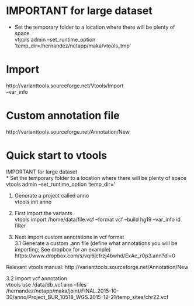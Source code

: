 # IMPORTANT for large dataset
* Set the temporary folder to a location where there will be plenty of space  
vtools admin --set_runtime_option 'temp_dir=/hernandez/netapp/maka/vtools_tmp'

# Import  
http://varianttools.sourceforge.net/Vtools/Import  
--var_info


# Custom annotation file  
http://varianttools.sourceforge.net/Annotation/New


# Quick start to vtools  
IMPORTANT for large dataset  
* Set the temporary folder to a location where there will be plenty of space  
vtools admin --set_runtime_option 'temp_dir=<folder location with large space>'  

1. Generate a project called anno  
vtools init anno  
  
2. First import the variants  
vtools import /home/data/file.vcf --format vcf --build hg19 --var_info id filter  
  
3. Next import custom annotations in vcf format  
3.1 Generate a custom .ann file (define what annotations you will be importing; See dropbox for an example)  
https://www.dropbox.com/s/vqi6jcfrzj4bwhd/ExAc_r0p3.ann?dl=0  

Relevant vtools manual: http://varianttools.sourceforge.net/Annotation/New  

3.2 Import vcf annotation  
vtools use /data/db_vcf.ann --files /hernandez/netapp/maka/joint/FINAL.2015-10-30/anno/Project_BUR_10518_WGS.2015-12-21/temp_sites/chr22.vcf  

